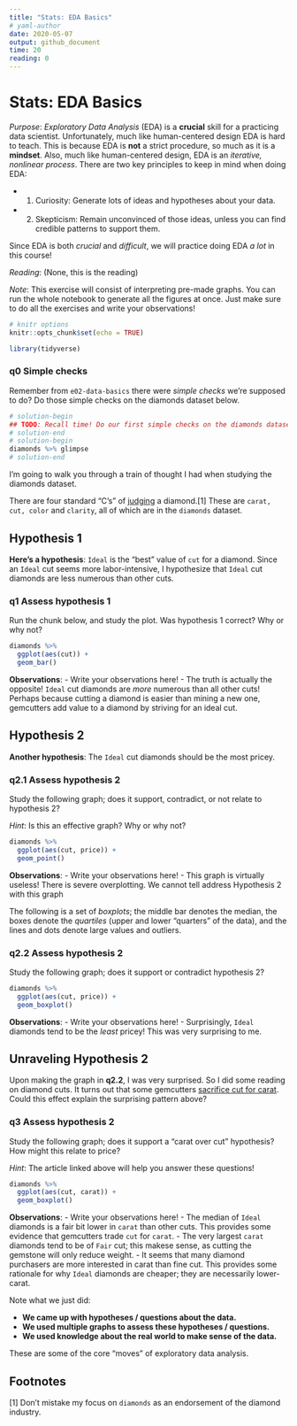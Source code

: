 ```yaml
---
title: "Stats: EDA Basics"
# yaml-author
date: 2020-05-07
output: github_document
time: 20
reading: 0
---
```


# Stats: EDA Basics

*Purpose*: *Exploratory Data Analysis* (EDA) is a __crucial__ skill for a practicing data scientist. Unfortunately, much like human-centered design EDA is hard to teach. This is because EDA is **not** a strict procedure, so much as it is a **mindset**. Also, much like human-centered design, EDA is an *iterative, nonlinear process*. There are two key principles to keep in mind when doing EDA:

- 1. Curiosity: Generate lots of ideas and hypotheses about your data.
- 2. Skepticism: Remain unconvinced of those ideas, unless you can find credible
  patterns to support them.

Since EDA is both *crucial* and *difficult*, we will practice doing EDA *a lot* in this course!

*Reading*: (None, this is the reading)

*Note*: This exercise will consist of interpreting pre-made graphs. You can run the whole notebook to generate all the figures at once. Just make sure to do all the exercises and write your observations!

```r
# knitr options
knitr::opts_chunk$set(echo = TRUE)
```

```r
library(tidyverse)

```

### __q0__ Simple checks

Remember from `e02-data-basics` there were *simple checks* we're supposed to do? Do those simple checks on the diamonds dataset below.

```r
# solution-begin
## TODO: Recall time! Do our first simple checks on the diamonds dataset
# solution-end
# solution-begin
diamonds %>% glimpse
# solution-end
```

I'm going to walk you through a train of thought I had when studying the diamonds dataset.

There are four standard "C's" of [judging](https://en.wikipedia.org/wiki/Diamond_(gemstone)) a diamond.[1] These are `carat, cut, color` and `clarity`, all of which are in the `diamonds` dataset.

## Hypothesis 1

**Here's a hypothesis**: `Ideal` is the "best" value of `cut` for a diamond.
Since an `Ideal` cut seems more labor-intensive, I hypothesize that `Ideal` cut
diamonds are less numerous than other cuts.

### __q1__ Assess hypothesis 1

Run the chunk below, and study the plot. Was hypothesis 1 correct? Why or why not?

```r
diamonds %>%
  ggplot(aes(cut)) +
  geom_bar()
```

**Observations**:
<!-- task-begin -->
- Write your observations here!
<!-- task-end -->
<!-- solution-begin -->
- The truth is actually the opposite! `Ideal` cut diamonds are *more* numerous than all other cuts! Perhaps because cutting a diamond is easier than mining a new one, gemcutters add value to a diamond by striving for an ideal cut.
<!-- solution-end -->

## Hypothesis 2

**Another hypothesis**: The `Ideal` cut diamonds should be the most pricey.

### __q2.1__ Assess hypothesis 2

Study the following graph; does it support, contradict, or not relate to hypothesis 2?

*Hint*: Is this an effective graph? Why or why not?

```r
diamonds %>%
  ggplot(aes(cut, price)) +
  geom_point()
```

**Observations**:
<!-- task-begin -->
- Write your observations here!
<!-- task-end -->
<!-- solution-begin -->
- This graph is virtually useless! There is severe overplotting. We cannot tell address Hypothesis 2 with this graph
<!-- solution-end -->

The following is a set of *boxplots*; the middle bar denotes the median, the boxes denote the *quartiles* (upper and lower "quarters" of the data), and the lines and dots denote large values and outliers.

### __q2.2__ Assess hypothesis 2

Study the following graph; does it support or contradict hypothesis 2?

```r
diamonds %>%
  ggplot(aes(cut, price)) +
  geom_boxplot()
```

**Observations**:
<!-- task-begin -->
- Write your observations here!
<!-- task-end -->
<!-- solution-begin -->
- Surprisingly, `Ideal` diamonds tend to be the *least* pricey! This was very surprising to me.
<!-- solution-end -->

## Unraveling Hypothesis 2

Upon making the graph in __q2.2__, I was very surprised. So I did some reading on diamond cuts. It turns out that some gemcutters [sacrifice cut for carat](https://en.wikipedia.org/wiki/Diamond_(gemstone)#Cut). Could this effect explain the surprising pattern above?

### __q3__ Assess hypothesis 2

Study the following graph; does it support a "carat over cut" hypothesis? How might this relate to price?

*Hint*: The article linked above will help you answer these questions!

```r
diamonds %>%
  ggplot(aes(cut, carat)) +
  geom_boxplot()
```

**Observations**:
<!-- task-begin -->
- Write your observations here!
<!-- task-end -->
<!-- solution-begin -->
- The median of `Ideal` diamonds is a fair bit lower in `carat` than other cuts. This provides some evidence that gemcutters trade `cut` for `carat`.
- The very largest `carat` diamonds tend to be of `Fair` cut; this makese sense, as cutting the gemstone will only reduce weight.
- It seems that many diamond purchasers are more interested in carat than fine cut. This provides some rationale for why `Ideal` diamonds are cheaper; they are necessarily lower-carat.
<!-- solution-end -->

Note what we just did:

- **We came up with hypotheses / questions about the data.**
- **We used multiple graphs to assess these hypotheses / questions.**
- **We used knowledge about the real world to make sense of the data.**

These are some of the core "moves" of exploratory data analysis.

## Footnotes

[1] Don't mistake my focus on `diamonds` as an endorsement of the diamond industry.

<!-- include-exit-ticket -->

